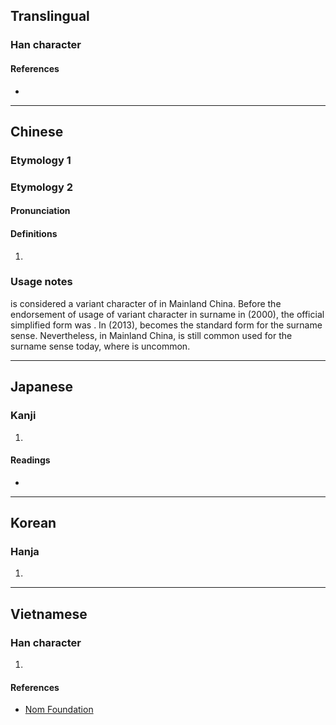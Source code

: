 {{also|𡩋|寗|宁}}
{{character info/new}}
==Translingual==

===Han character===
{{Han char|rn=101|rad=用|as=07|sn=12|four=30227|canj=JPBQ|ids=⿳宀心用}}

====References====
* {{Han ref|kx=0756.080|dkj=21717|dj=1166.100|hdz=20944.080|uh=752F|ud=29999|bh=DAAC|bd=55980}}

----

==Chinese==

===Etymology 1===
{{zh-see|寧|v}}

===Etymology 2===
{{zh-forms}}

====Pronunciation====
{{zh-pron
|m=Nìng
|m-s=
|c=ning6
|c-t=
|g=
|h=pfs=
|j=
|md=
|mn=
|mn-t=
|w=
|x=
|mc=y
|oc=2,y
|cat=pn
}}

====Definitions====
{{zh-hanzi}}

# {{surname|zh}}

===Usage notes===
{{lang|zh|甯}} is considered a variant character of {{zh-l|寧}} in Mainland China. Before the endorsement of usage of variant character in surname in {{lang|zh|中华人民共和国国家通用语言文字法 }}(2000), the official simplified form was {{lang|zh|宁}}. In {{lang|zh|通用规范汉字表}} (2013), {{lang|zh|甯}} becomes the standard form for the surname sense. Nevertheless, in Mainland China, {{lang|zh|宁}} is still common used for the surname sense today, where {{lang|zh|甯}} is uncommon.
----

==Japanese==

===Kanji===
{{ja-kanji|grade=|rs=用07}}

# {{rfdef|ja|sort=用07}}

====Readings====
* {{ja-readings|on=[[ねい]] (nei), [[にょう]] (nyō)|kun=[[ねがい]] (negai)|nanori=}}

----

==Korean==

===Hanja===
{{ko-hanja|hangeul=[[녕]]>[[영]]|eumhun=|rv=nyeong>yeong|mr=nyŏng>yŏng|y=nyeng>yeng}}

# {{rfdef|ko|sort=用07}}

----

==Vietnamese==

===Han character===
{{vi-hantu|rs=用07|[[ninh]]}}

# {{rfdef|vi|sort=用07}}

====References====
* [http://nomfoundation.org/common/nom_details.php?codepoint=752f Nom Foundation]